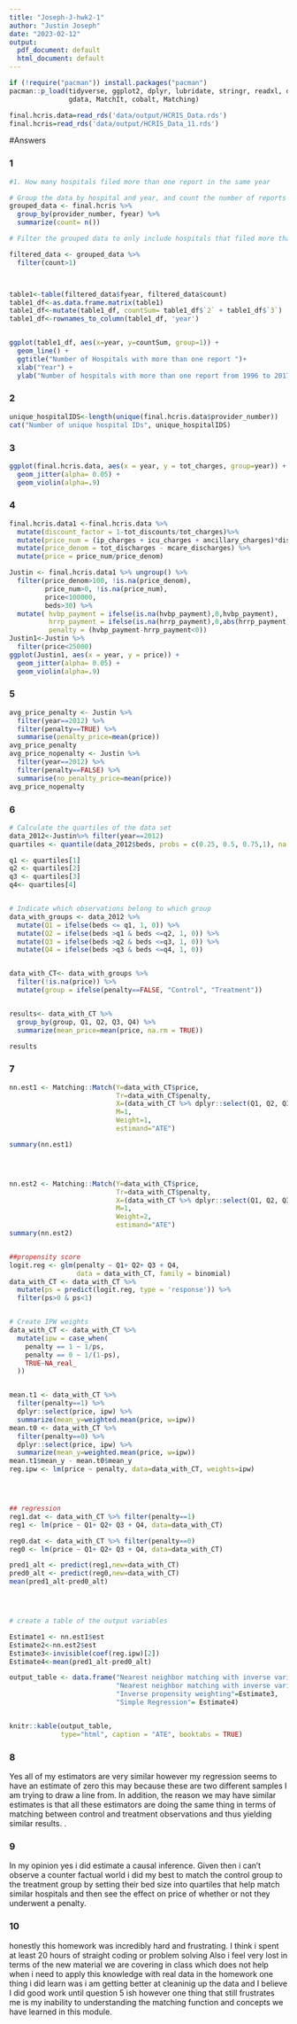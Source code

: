 ```yaml
---
title: "Joseph-J-hwk2-1"
author: "Justin Joseph"
date: "2023-02-12"
output:
  pdf_document: default
  html_document: default
---
```


```r
if (!require("pacman")) install.packages("pacman")
pacman::p_load(tidyverse, ggplot2, dplyr, lubridate, stringr, readxl, data.table, 
               gdata, MatchIt, cobalt, Matching)

final.hcris.data=read_rds('data/output/HCRIS_Data.rds')
final.hcris=read_rds('data/output/HCRIS_Data_11.rds')
```

#Answers

### 1
```r
#1. How many hospitals filed more than one report in the same year

# Group the data by hospital and year, and count the number of reports filed by each hospital in each year
grouped_data <- final.hcris %>% 
  group_by(provider_number, fyear) %>% 
  summarize(count= n()) 

# Filter the grouped data to only include hospitals that filed more than one report in a given year

filtered_data <- grouped_data %>%
  filter(count>1)



table1<-table(filtered_data$fyear, filtered_data$count)
table1_df<-as.data.frame.matrix(table1)
table1_df<-mutate(table1_df, countSum= table1_df$`2` + table1_df$`3`)
table1_df<-rownames_to_column(table1_df, 'year')


ggplot(table1_df, aes(x=year, y=countSum, group=1)) +
  geom_line() +
  ggtitle("Number of Hospitals with more than one report ")+
  xlab("Year") +
  ylab("Number of hospitals with more than one report from 1996 to 2017") 

```

### 2
```r
unique_hospitalIDS<-length(unique(final.hcris.data$provider_number))
cat("Number of unique hospital IDs", unique_hospitalIDS)

```

### 3
```r
ggplot(final.hcris.data, aes(x = year, y = tot_charges, group=year)) +
  geom_jitter(alpha= 0.05) +
  geom_violin(alpha=.9)

```


### 4
```r
final.hcris.data1 <-final.hcris.data %>%
  mutate(discount_factor = 1-tot_discounts/tot_charges)%>%
  mutate(price_num = (ip_charges + icu_charges + ancillary_charges)*discount_factor - tot_mcare_payment) %>%
  mutate(price_denom = tot_discharges - mcare_discharges) %>%
  mutate(price = price_num/price_denom)

Justin <- final.hcris.data1 %>% ungroup() %>%
  filter(price_denom>100, !is.na(price_denom), 
         price_num>0, !is.na(price_num),
         price<100000, 
         beds>30) %>%
  mutate( hvbp_payment = ifelse(is.na(hvbp_payment),0,hvbp_payment),
          hrrp_payment = ifelse(is.na(hrrp_payment),0,abs(hrrp_payment)),
          penalty = (hvbp_payment-hrrp_payment<0))  
Justin1<-Justin %>%
  filter(price<25000)
ggplot(Justin1, aes(x = year, y = price)) +
  geom_jitter(alpha= 0.05) +
  geom_violin(alpha=.9)


```

### 5

```r
avg_price_penalty <- Justin %>%
  filter(year==2012) %>%
  filter(penalty==TRUE) %>%
  summarise(penalty_price=mean(price))
avg_price_penalty  
avg_price_nopenalty <- Justin %>%
  filter(year==2012) %>%
  filter(penalty==FALSE) %>%
  summarise(no_penalty_price=mean(price))
avg_price_nopenalty  
```


### 6

```r
# Calculate the quartiles of the data set
data_2012<-Justin%>% filter(year==2012)
quartiles <- quantile(data_2012$beds, probs = c(0.25, 0.5, 0.75,1), na.rm=TRUE)

q1 <- quartiles[1]
q2 <- quartiles[2]
q3 <- quartiles[3]
q4<- quartiles[4]


# Indicate which observations belong to which group
data_with_groups <- data_2012 %>%
  mutate(Q1 = ifelse(beds <= q1, 1, 0)) %>%
  mutate(Q2 = ifelse(beds >q1 & beds <=q2, 1, 0)) %>%
  mutate(Q3 = ifelse(beds >q2 & beds <=q3, 1, 0)) %>%
  mutate(Q4 = ifelse(beds >q3 & beds <=q4, 1, 0)) 


data_with_CT<- data_with_groups %>%
  filter(!is.na(price)) %>%
  mutate(group = ifelse(penalty==FALSE, "Control", "Treatment")) 


results<- data_with_CT %>%
  group_by(group, Q1, Q2, Q3, Q4) %>%
  summarize(mean_price=mean(price, na.rm = TRUE))

results
```

### 7

```r
nn.est1 <- Matching::Match(Y=data_with_CT$price,
                           Tr=data_with_CT$penalty,
                           X=(data_with_CT %>% dplyr::select(Q1, Q2, Q3, Q4)),
                           M=1,
                           Weight=1,
                           estimand="ATE")

summary(nn.est1)




nn.est2 <- Matching::Match(Y=data_with_CT$price,
                           Tr=data_with_CT$penalty,
                           X=(data_with_CT %>% dplyr::select(Q1, Q2, Q3, Q4)),
                           M=1,
                           Weight=2,
                           estimand="ATE")
summary(nn.est2)


##propensity score
logit.reg <- glm(penalty ~ Q1+ Q2+ Q3 + Q4,
                 data = data_with_CT, family = binomial)
data_with_CT <- data_with_CT %>%
  mutate(ps = predict(logit.reg, type = 'response')) %>%
  filter(ps>0 & ps<1)


# Create IPW weights
data_with_CT <- data_with_CT %>%
  mutate(ipw = case_when(
    penalty == 1 ~ 1/ps,
    penalty == 0 ~ 1/(1-ps),
    TRUE~NA_real_
  ))


mean.t1 <- data_with_CT %>% 
  filter(penalty==1) %>% 
  dplyr::select(price, ipw) %>%
  summarize(mean_y=weighted.mean(price, w=ipw))
mean.t0 <- data_with_CT %>% 
  filter(penalty==0) %>% 
  dplyr::select(price, ipw) %>%
  summarize(mean_y=weighted.mean(price, w=ipw))
mean.t1$mean_y - mean.t0$mean_y
reg.ipw <- lm(price ~ penalty, data=data_with_CT, weights=ipw)




## regression
reg1.dat <- data_with_CT %>% filter(penalty==1)
reg1 <- lm(price ~ Q1+ Q2+ Q3 + Q4, data=data_with_CT)

reg0.dat <- data_with_CT %>% filter(penalty==0)
reg0 <- lm(price ~ Q1+ Q2+ Q3 + Q4, data=data_with_CT)

pred1_alt <- predict(reg1,new=data_with_CT)
pred0_alt <- predict(reg0,new=data_with_CT)
mean(pred1_alt-pred0_alt)




# create a table of the output variables

Estimate1 <- nn.est1$est
Estimate2<-nn.est2$est
Estimate3<-invisible(coef(reg.ipw)[2])
Estimate4<-mean(pred1_alt-pred0_alt)

output_table <- data.frame("Nearest neighbor matching with inverse variance" = Estimate1,
                           "Nearest neighbor matching with inverse variance"=Estimate2, 
                           "Inverse propensity weighting"=Estimate3,
                           "Simple Regression"= Estimate4)


knitr::kable(output_table,
             type="html", caption = "ATE", booktabs = TRUE)


```

### 8
Yes all of my estimators are very similar however my regression seems to have an estimate of zero this may because these are two different samples I am trying to draw a line from. In addition, the reason we may have similar estimates is that all these estimators are doing the same thing in terms of matching between control and treatment observations and thus yielding similar results. . 

### 9
In my opinion yes i did estimate a causal inference. Given then i can't observe a counter factual world i did my best to match the control group to the treatment group by setting their bed size into quartiles that help match similar hospitals and then see the effect on price of whether or not they underwent a penalty. 

### 10
honestly this homework was incredibly hard and frustrating. I think i spent at least 20 hours of straight coding or problem solving
Also i feel very lost in terms of the new material we are covering in class which does not help when i need to apply this knowledge with real data in the homework
one thing i did learn was i am getting better at cleaninig up the data and I believe I did good work until question 5 ish
however one thing that still frustrates me is my inability to understanding the matching function and concepts we have learned in this module.











